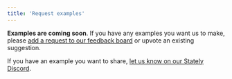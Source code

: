 ```yaml
---
title: 'Request examples'
---
```


**Examples are coming soon**. If you have any examples you want us to make, please [add a request to our feedback board](https://feedback.stately.ai/examples) or upvote an existing suggestion. 

If you have an example you want to share, [let us know on our Stately Discord](https://discord.gg/xstate).
